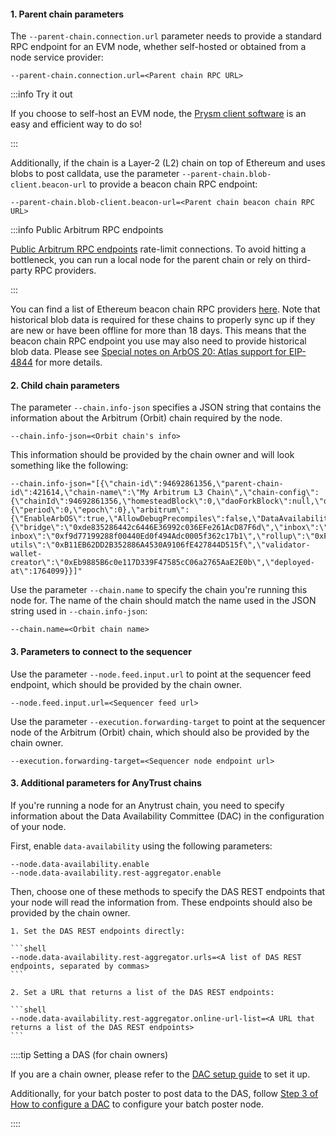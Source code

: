 <!--
    Breaking the title ordering here (it should be h3 instead of h4) so these titles don't appear in the right-hand sidebar
-->

#### 1. Parent chain parameters

The `--parent-chain.connection.url` parameter needs to provide a standard RPC endpoint for an EVM node, whether self-hosted or obtained from a node service provider:

```shell
--parent-chain.connection.url=<Parent chain RPC URL>
```

:::info Try it out

If you choose to self-host an EVM node, the [Prysm client software](https://www.offchainlabs.com/prysm/docs) is an easy and efficient way to do so!

:::

Additionally, if the chain is a Layer-2 (L2) chain on top of Ethereum and uses blobs to post calldata, use the parameter `--parent-chain.blob-client.beacon-url` to provide a beacon chain RPC endpoint:

```shell
--parent-chain.blob-client.beacon-url=<Parent chain beacon chain RPC URL>
```

:::info Public Arbitrum RPC endpoints

[Public Arbitrum RPC endpoints](/build-decentralized-apps/reference/01-node-providers.mdx#arbitrum-public-rpc-endpoints) rate-limit connections. To avoid hitting a bottleneck, you can run a local node for the parent chain or rely on third-party RPC providers.

:::

You can find a list of Ethereum beacon chain RPC providers [here](/run-arbitrum-node/04-l1-ethereum-beacon-chain-rpc-providers.mdx). Note that historical blob data is required for these chains to properly sync up if they are new or have been offline for more than 18 days. This means that the beacon chain RPC endpoint you use may also need to provide historical blob data. Please see [Special notes on ArbOS 20: Atlas support for EIP-4844](/run-arbitrum-node/arbos-releases/arbos20.mdx#special-notes-on-arbos-20-atlas-support-for-eip-4844) for more details.

#### 2. Child chain parameters

The parameter `--chain.info-json` specifies a JSON string that contains the information about the Arbitrum (Orbit) chain required by the node.

```shell
--chain.info-json=<Orbit chain's info>
```

This information should be provided by the chain owner and will look something like the following:

```shell
--chain.info-json="[{\"chain-id\":94692861356,\"parent-chain-id\":421614,\"chain-name\":\"My Arbitrum L3 Chain\",\"chain-config\":{\"chainId\":94692861356,\"homesteadBlock\":0,\"daoForkBlock\":null,\"daoForkSupport\":true,\"eip150Block\":0,\"eip150Hash\":\"0x0000000000000000000000000000000000000000000000000000000000000000\",\"eip155Block\":0,\"eip158Block\":0,\"byzantiumBlock\":0,\"constantinopleBlock\":0,\"petersburgBlock\":0,\"istanbulBlock\":0,\"muirGlacierBlock\":0,\"berlinBlock\":0,\"londonBlock\":0,\"clique\":{\"period\":0,\"epoch\":0},\"arbitrum\":{\"EnableArbOS\":true,\"AllowDebugPrecompiles\":false,\"DataAvailabilityCommittee\":false,\"InitialArbOSVersion\":10,\"InitialChainOwner\":\"0xAde4000C87923244f0e95b41f0e45aa3C02f1Bb2\",\"GenesisBlockNum\":0}},\"rollup\":{\"bridge\":\"0xde835286442c6446E36992c036EFe261AcD87F6d\",\"inbox\":\"0x0592d3861Ea929B5d108d915c36f64EE69418049\",\"sequencer-inbox\":\"0xf9d77199288f00440Ed0f494Adc0005f362c17b1\",\"rollup\":\"0xF5A42aDA664E7c2dFE9DDa4459B927261BF90E09\",\"validator-utils\":\"0xB11EB62DD2B352886A4530A9106fE427844D515f\",\"validator-wallet-creator\":\"0xEb9885B6c0e117D339F47585cC06a2765AaE2E0b\",\"deployed-at\":1764099}}]"
```

Use the parameter `--chain.name` to specify the chain you're running this node for. The name of the chain should match the name used in the JSON string used in `--chain.info-json`:

```shell
--chain.name=<Orbit chain name>
```

#### 3. Parameters to connect to the sequencer

Use the parameter `--node.feed.input.url` to point at the sequencer feed endpoint, which should be provided by the chain owner.

```shell
--node.feed.input.url=<Sequencer feed url>
```

Use the parameter `--execution.forwarding-target` to point at the sequencer node of the Arbitrum (Orbit) chain, which should also be provided by the chain owner.

```shell
--execution.forwarding-target=<Sequencer node endpoint url>
```

#### 3. Additional parameters for AnyTrust chains

If you're running a node for an <a data-quicklook-from="arbitrum-anytrust-chain">Anytrust chain</a>, you need to specify information about the Data Availability Committee (DAC) in the configuration of your node.

First, enable `data-availability` using the following parameters:

```shell
--node.data-availability.enable
--node.data-availability.rest-aggregator.enable
```

Then, choose one of these methods to specify the DAS REST endpoints that your node will read the information from. These endpoints should also be provided by the chain owner.

    1. Set the DAS REST endpoints directly:

    ```shell
    --node.data-availability.rest-aggregator.urls=<A list of DAS REST endpoints, separated by commas>
    ```

    2. Set a URL that returns a list of the DAS REST endpoints:

    ```shell
    --node.data-availability.rest-aggregator.online-url-list=<A URL that returns a list of the DAS REST endpoints>
    ```

::::tip Setting a DAS (for chain owners)

If you are a chain owner, please refer to the [DAC setup guide](/run-arbitrum-node/data-availability-committees/01-get-started.mdx#if-you-are-a-chain-owner) to set it up.

Additionally, for your batch poster to post data to the DAS, follow [Step 3 of How to configure a DAC](/run-arbitrum-node/data-availability-committees/04-configure-dac.mdx#step-3-craft-the-new-configuration-for-the-batch-poster) to configure your batch poster node.

::::
